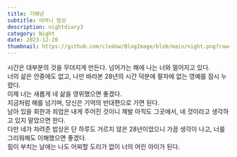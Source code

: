 ```yaml
---
title: 기해년
subtitle: 어머니 밥상
description: nightdiary3
category: Night
date: 2023-12-20
thumbnail: https://github.com/cledow/BlogImage/blob/main/night.png?raw=true
---
```


시간은 대부분의 것을 무뎌지게 만든다.
넘어가는 해에
나는 너와 멀어지고 있다.
<br />
너의 삶은 안중에도 없고, 나만 바라본 28년의 시간 덕분에
팔자에 없는 영예를 잠시 누렸다.
<br />
이제 너는
새롭게 네 삶을 영위했으면 좋겠다.
<br />
지금처럼 해를 넘기며,
당신은 기억의 반대편으로 가면 된다.
<br />
남아 있을 회한과 죄업은
내게 주어진 것이니
제발 아직도 그곳에서, 네 것이라고 생각하고 있지 말았으면 한다.
<br />
다만 네가 차려준 밥상은
단 하루도 거르지 않은 28년이었으니
가끔 생각이 나고, 너를 그리워해도 이해했으면 좋겠다.
<br />
힘이 부치는 날에는 나도 어찌할 도리가 없이 
너의 어린 아이가 된다.
<br />
<br />
<br />
